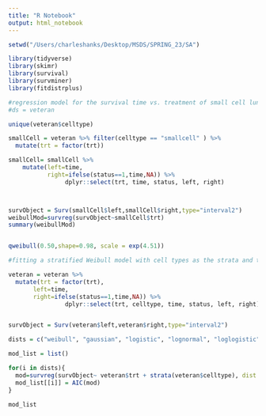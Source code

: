 ```yaml
---
title: "R Notebook"
output: html_notebook
---
```




```r
setwd("/Users/charleshanks/Desktop/MSDS/SPRING_23/SA")
```


```r
library(tidyverse)
library(skimr)
library(survival)
library(survminer)
library(fitdistrplus)

#regression model for the survival time vs. treatment of small cell lung cancer patients
#ds = veteran

unique(veteran$celltype)

smallCell = veteran %>% filter(celltype == "smallcell" ) %>%
  mutate(trt = factor(trt))

smallCell= smallCell %>%
    mutate(left=time,
           right=ifelse(status==1,time,NA)) %>% 
                dplyr::select(trt, time, status, left, right)



survObject = Surv(smallCell$left,smallCell$right,type="interval2")
weibullMod=survreg(survObject~smallCell$trt)
summary(weibullMod)


qweibull(0.50,shape=0.98, scale = exp(4.51))


```


```r
#fitting a stratified Weibull model with cell types as the strata and treatment as the x

veteran = veteran %>% 
  mutate(trt = factor(trt), 
       left=time,
       right=ifelse(status==1,time,NA)) %>% 
                dplyr::select(trt, celltype, time, status, left, right)


survObject = Surv(veteran$left,veteran$right,type="interval2")

dists = c("weibull", "gaussian", "logistic", "lognormal", "loglogistic")

mod_list = list()

for(i in dists){
  mod=survreg(survObject~ veteran$trt + strata(veteran$celltype), dist = i)
  mod_list[[i]] = AIC(mod)
}

mod_list
```

